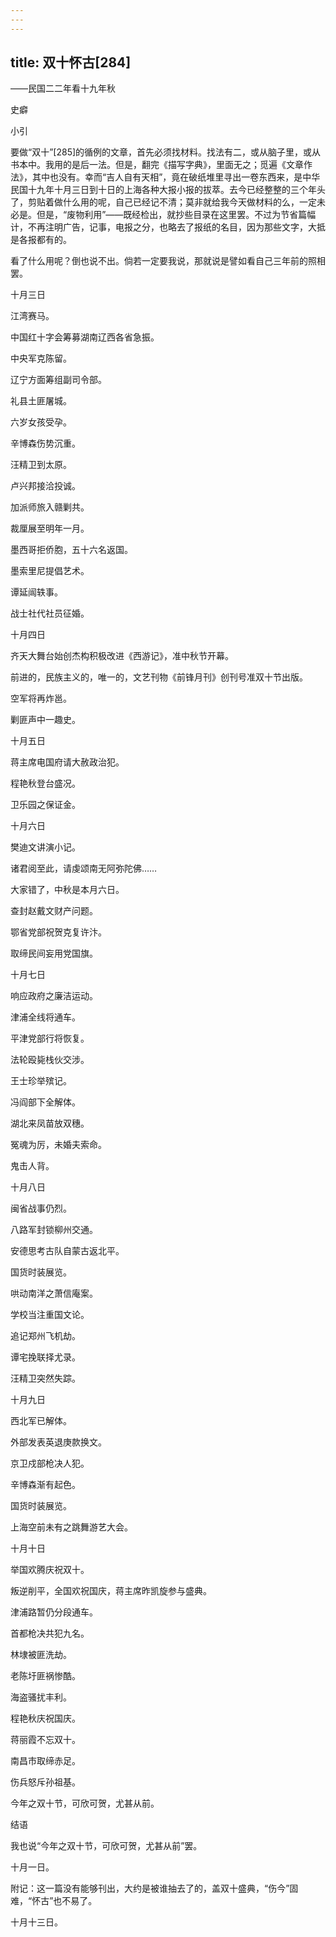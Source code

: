 ```yaml
---
---
---
```

title: 双十怀古[284]
---




——民国二二年看十九年秋

史癖

小引

要做“双十”[285]的循例的文章，首先必须找材料。找法有二，或从脑子里，或从书本中。我用的是后一法。但是，翻完《描写字典》，里面无之；觅遍《文章作法》，其中也没有。幸而“吉人自有天相”，竟在破纸堆里寻出一卷东西来，是中华民国十九年十月三日到十日的上海各种大报小报的拔萃。去今已经整整的三个年头了，剪贴着做什么用的呢，自己已经记不清；莫非就给我今天做材料的么，一定未必是。但是，“废物利用”——既经检出，就抄些目录在这里罢。不过为节省篇幅计，不再注明广告，记事，电报之分，也略去了报纸的名目，因为那些文字，大抵是各报都有的。

看了什么用呢？倒也说不出。倘若一定要我说，那就说是譬如看自己三年前的照相罢。

十月三日

江湾赛马。

中国红十字会筹募湖南辽西各省急振。

中央军克陈留。

辽宁方面筹组副司令部。

礼县土匪屠城。

六岁女孩受孕。

辛博森伤势沉重。

汪精卫到太原。

卢兴邦接洽投诚。

加派师旅入赣剿共。

裁厘展至明年一月。

墨西哥拒侨胞，五十六名返国。

墨索里尼提倡艺术。

谭延闿轶事。

战士社代社员征婚。

十月四日

齐天大舞台始创杰构积极改进《西游记》，准中秋节开幕。

前进的，民族主义的，唯一的，文艺刊物《前锋月刊》创刊号准双十节出版。

空军将再炸邕。

剿匪声中一趣史。

十月五日

蒋主席电国府请大赦政治犯。

程艳秋登台盛况。

卫乐园之保证金。

十月六日

樊迪文讲演小记。

诸君阅至此，请虔颂南无阿弥陀佛……

大家错了，中秋是本月六日。

查封赵戴文财产问题。

鄂省党部祝贺克复许汴。

取缔民间妄用党国旗。

十月七日

响应政府之廉洁运动。

津浦全线将通车。

平津党部行将恢复。

法轮殴毙栈伙交涉。

王士珍举殡记。

冯阎部下全解体。

湖北来凤苗放双穗。

冤魂为厉，未婚夫索命。

鬼击人背。

十月八日

闽省战事仍烈。

八路军封锁柳州交通。

安德思考古队自蒙古返北平。

国货时装展览。

哄动南洋之萧信庵案。

学校当注重国文论。

追记郑州飞机劫。

谭宅挽联择尤录。

汪精卫突然失踪。

十月九日

西北军已解体。

外部发表英退庚款换文。

京卫戍部枪决人犯。

辛博森渐有起色。

国货时装展览。

上海空前未有之跳舞游艺大会。

十月十日

举国欢腾庆祝双十。

叛逆削平，全国欢祝国庆，蒋主席昨凯旋参与盛典。

津浦路暂仍分段通车。

首都枪决共犯九名。

林埭被匪洗劫。

老陈圩匪祸惨酷。

海盗骚扰丰利。

程艳秋庆祝国庆。

蒋丽霞不忘双十。

南昌市取缔赤足。

伤兵怒斥孙祖基。

今年之双十节，可欣可贺，尤甚从前。

结语

我也说“今年之双十节，可欣可贺，尤甚从前”罢。

十月一日。

附记：这一篇没有能够刊出，大约是被谁抽去了的，盖双十盛典，“伤今”固难，“怀古”也不易了。

十月十三日。
